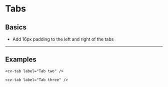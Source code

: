 
<Meta of={TabStories} />

<style>
  {`
    
    mwc-tab-bar {
      border-bottom: 1px solid var(--mdc-theme-border);
    }
    .sbdocs .docs-story {
      min-height: 8rem;
    }

    `}
</style>

# Tabs

## Basics

- Add 16px padding to the left and right of the tabs

---

## Examples

<Canvas>
  <cv-tab-bar>
    <cv-tab label="Tab one" />

    <cv-tab label="Tab two" />

    <cv-tab label="Tab three" />

  </cv-tab-bar>
</Canvas>
